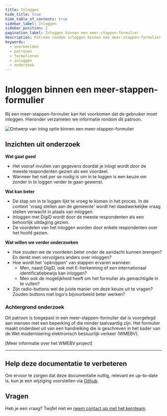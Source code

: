 ```yaml
---
title: Inloggen
hide_title: true
hide_table_of_contents: true
sidebar_label: Inloggen
sidebar_position: 2
pagination_label: Inloggen binnen een meer-stappen-formulier
description: Patroon rondom inloggen binnen een meer-stappen-formulier
keywords:
  - voorbeelden
  - patronen
  - formulieren
  - inloggen
  - onderzoek
---
```



# Inloggen binnen een meer-stappen-formulier

Bij een meer-stappen-formulier kan het voorkomen dat de gebruiker moet inloggen. Hieronder verzamelen we informatie rondom dit patroon.

![Ontwerp van inlog optie binnen een meer-stappen-formulier](https://raw.githubusercontent.com/nl-design-system/documentatie/assets/voorbeeld_formulier_inloggen.png)

## Inzichten uit onderzoek

**Wat gaat goed**
* Het vooraf invullen van gegevens doordat je inlogt wordt door de meeste respondenten gezien als een voordeel.
* Wanneer het niet per se nodig is om in te loggen is een keuze om zonder in te loggen verder te gaan gewenst.

**Wat kan beter**
* De stap om in te loggen lijkt te vroeg te komen in het proces. In de context 'vraag stellen aan de gemeente' wordt het daadwerkelijke vraag stellen verwacht in plaats van inloggen.
* Inloggen met DigiD wordt door de meeste respondenten als een behoorlijk uitdaging gezien.
* De voordelen van het inloggen worden door enkele respondenten over het hoofd gezien.

**Wat willen we verder onderzoeken**
* Hoe zouden we de voordelen beter onder de aandacht kunnen brengen? En denkt men vervolgens anders over inloggen?
* Hoe wordt het 'opknippen' van stappen ervaren wanneer:
    * Men, naast DigiD, ook met E-herkenning of een internationaal identificatiebewijs kan inloggen?
    * Men ook de mogelijkheid heeft om het formulier als gemachtigde in te vullen?
* Zijn radio-buttons wel de juiste manier om deze keuze uit te vragen? Zouden buttons met logo's bijvoorbeeld beter werken?

<VideoPlayer videoId="MuRlsYohoYE" />

### Achtergrond onderzoek
Dit patroon is toegepast in een meer-stappen-formulier dat is voorgelegd aan mensen met een beperking of die minder taalvaardig zijn. Het formulier maakt onderdeel uit van een handreiking die is geschreven in het kader van de Wet modernisering elektronisch bestuurlijk verkeer (WMEBV). 

[Meer informatie over het WMEBV project]

---

## Help deze documentatie te verbeteren

Om ervoor te zorgen dat deze documentatie nuttig, relevant en up-to-date is, kun je een wijziging voorstellen via [Github](https://github.com/nl-design-system/documentatie).

## Vragen

Heb je een vraag? Twijfel niet en [neem contact op met het kernteam](../../project/kernteam.mdx).

